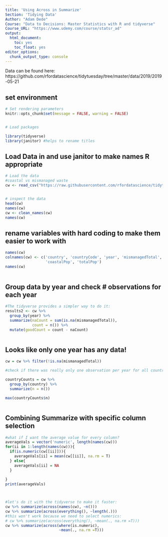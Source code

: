 ```yaml
---
title: 'Using Across in Summarize'
Section: 'Tidying Data'
Author: "Adam Dede"
Course: "Data to Decisions: Master Statistics with R and tidyverse"
Course_URL: "https://www.udemy.com/course/statsr_ad" 
output:
  html_document:
    toc: yes
    toc_float: yes
editor_options:
  chunk_output_type: console
---
```



Data can be found here: 
https://github.com/rfordatascience/tidytuesday/tree/master/data/2019/2019-05-21


## set environment

```r

# Set rendering parameters
knitr::opts_chunk$set(message = FALSE, warning = FALSE)


# Load packages

library(tidyverse) 
library(janitor) #helps to rename titles
```

## Load Data in and use janitor to make names R appropriate

```r

# Load the data 
#coastal vs mismanaged waste
cw <- read_csv("https://raw.githubusercontent.com/rfordatascience/tidytuesday/master/data/2019/2019-05-21/coastal-population-vs-mismanaged-plastic.csv")


# inspect the data 
head(cw)
names(cw)
cw <- clean_names(cw)
names(cw)


```

## rename variables with hard coding to make them easier to work with

```r

names(cw)
colnames(cw) <- c('country', 'countryCode', 'year', 'mismanagedTotal',
                  'coastalPop', 'totalPop')
names(cw)
  
```

## Group data by year and check # observations for each year

```r


#The tidyverse provides a simpler way to do it: 
results2 <- cw %>%
  group_by(year) %>%
  summarize(naCount = sum(is.na(mismanagedTotal)),
            count = n()) %>% 
  mutate(goodCount = count - naCount)



```

## Looks like only one year has any data! 

```r

cw = cw %>% filter(!is.na(mismanagedTotal))

#check if there was really only one observation per year for all countries

countryCounts = cw %>%
  group_by(country) %>%
  summarize(n = n())

max(countryCounts$n)



```

## Combining Summarize with specific column selection

```r

#what if I want the average value for every column? 
averageVals = vector('numeric', length(names(cw)))
for(ii in 1:length(names(cw))){
  if(is.numeric(cw[[ii]])){
    averageVals[ii] = mean(cw[[ii]], na.rm = T)
  } else{
    averageVals[ii] = NA
  }
  
}
print(averageVals)



#let's do it with the tidyverse to make it faster: 
cw %>% summarize(across(names(cw), ~n()))
cw %>% summarize(across(everything(), ~length(.)))
#this won't work because we need to select numerics: 
# cw %>% summarize(across(everything(), ~mean(., na.rm =T)))
cw %>% summarize(across(where(is.numeric), 
                        ~mean(., na.rm =T)))



```
